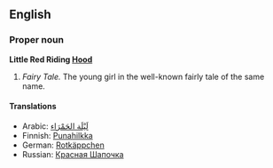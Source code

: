 ==English==
===Proper noun===
'''Little Red Riding [[Hood]]'''
# ''Fairy Tale.'' The young girl in the well-known fairly tale of the same name.

====Translations====
*Arabic: [[لَيْلَة الحَمْرَاء]]
*Finnish: [[Punahilkka]]
*German: [[Rotkäppchen]]
*Russian: [[Красная Шапочка]]